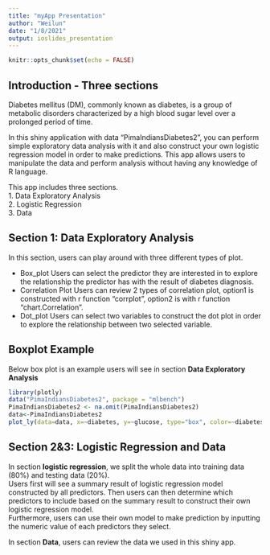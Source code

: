 ```yaml
---
title: "myApp Presentation"
author: "Weilun"
date: "1/8/2021"
output: ioslides_presentation
---
```


```r
knitr::opts_chunk$set(echo = FALSE)
```

## Introduction - Three sections

Diabetes mellitus (DM), commonly known as diabetes, is a group of metabolic disorders characterized by a high blood sugar level over a prolonged period of time.

In this shiny application with data "PimaIndiansDiabetes2", you can perform  simple exploratory data analysis with it and also construct your own logistic regression model in order to make predictions. 
This app allows users to manipulate the data and perform analysis without having any knowledge of R language. 

This app includes three sections.\   
1. Data Exploratory Analysis  
2. Logistic Regression  
3. Data  

## Section 1: Data Exploratory Analysis

In this section, users can play around with three different types of plot. 

- Box_plot 
Users can select the predictor they are interested in to explore the relationship the predictor has with the result of diabetes diagnosis.
- Correlation Plot 
Users can review 2 types of correlation plot, option1 is constructed with r function "corrplot", option2 is with r function "chart.Correlation".
- Dot_plot 
Users can select two variables to construct the dot plot in order to explore the relationship between two selected variable. 

## Boxplot Example
Below box plot is an example users will see in section **Data Exploratory Analysis**

```r
library(plotly)
data("PimaIndiansDiabetes2", package = "mlbench")
PimaIndiansDiabetes2 <- na.omit(PimaIndiansDiabetes2)
data<-PimaIndiansDiabetes2
plot_ly(data=data, x=~diabetes, y=~glucose, type="box", color=~diabetes)

```

## Section 2&3: Logistic Regression and Data
In section **logistic regression**, we split the whole data into training data (80%) and testing data (20%).  \
Users first will see a summary result of logistic regression model constructed by all predictors. Then users can then determine which predictors to include based on the summary result to construct their own logistic regression model.  \
Furthermore, users can use their own model to make prediction by inputting the numeric value of each predictors they select. 

In section **Data**, users can review the data we used in this shiny app. 
